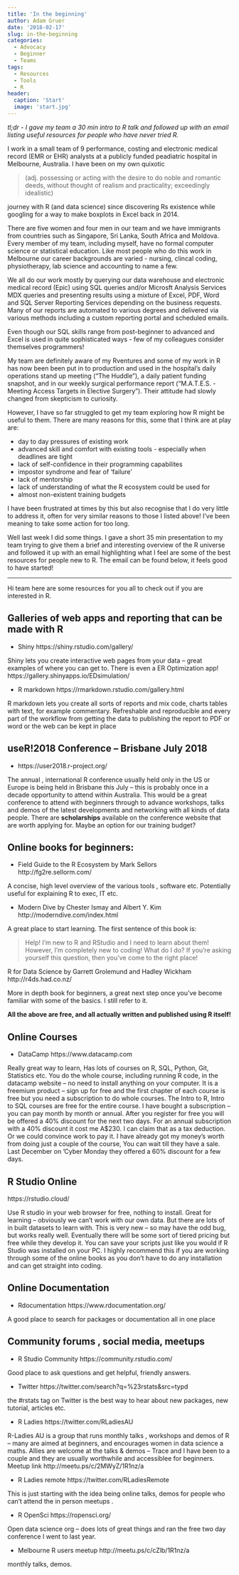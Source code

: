 ```yaml
---
title: 'In the beginning'
author: Adam Gruer
date: '2018-02-17'
slug: in-the-beginning
categories: 
  - Advocacy
  - Beginner
  - Teams
tags:
  - Resources
  - Tools
  - R
header:
  caption: 'Start'
  image: 'start.jpg'
---
```

_tl;dr - I gave my team a 30 min intro to R talk and followed up with an email listing useful resources for people who have never tried R._

I work in a small team of 9 performance, costing and electronic medical record (EMR or EHR) analysts at a publicly funded peadiatric hospital in Melbourne, Australia. I have been on my own quixotic 

> (adj. possessing or acting with the desire to do noble and romantic deeds, without thought of realism and practicality; exceedingly idealistic) 

journey with R (and data science) since discovering Rs existence while googling for a way to make boxplots in Excel back in 2014.

There are five women and four men in our team and we have immigrants from  countries such as Singapore, Sri Lanka, South Africa and Moldova. Every member of my team, including myself, have no formal computer science or statistical education.  Like most people who do this work in Melbourne our career backgrounds are varied - nursing, clincal coding, physiotherapy, lab science and accounting to name a few.

We all do our work mostly by querying our data warehouse and electronic medical record (Epic) using SQL queries and/or Microsft Analysis Services MDX queries and presenting results using a mixture of Excel, PDF, Word and SQL Server Reporting Services depending on the business requests. Many of our reports are automated to various degrees and delivered via various methods including a custom reporting portal and scheduled emails.

Even though our SQL skills range from post-beginner to advanced and Excel is used in quite sophisticated ways - few of my colleagues consider themselves programmers!

My team are definitely aware of my Rventures and some of my work in R has now been been put in to production and used in the hospital's daily operations stand up meeting ("The Huddle"), a daily patient funding snapshot, and in our weekly surgical performance report ("M.A.T.E.S. - Meeting Access Targets in Elective Surgery"). Their attitude had slowly changed from skepticism to curiosity.

However, I have so far struggled to get my team exploring how R might be useful to them. There are many reasons for this, some that I think are at play are: 

* day to day pressures of existing work
* advanced skill and comfort with existing tools - especially when deadlines are tight 
* lack of self-confidence in their programming capabilites
* impostor syndrome and fear of 'failure'
* lack of mentorship
* lack of understanding of what the R ecosystem could be used for
* almost non-existent training budgets

I have been frustrated at times by this but also recognise that I do very little to address it, often for very similar reasons to those I listed above! I've been meaning to take some action for too long.

Well last week I did some things. I gave a short 35 min presentation to my team trying to give them a brief and interesting overview of the R universe and followed it up with an email highlighting what I feel are some of the best resources for people new to R. The email can be found below, it feels good to have started!

*****

Hi team here are some resources for you all to check out if you are interested in R.

## Galleries of web apps and reporting that can be made with R

* Shiny https://shiny.rstudio.com/gallery/

Shiny lets you create interactive web pages from your data – great examples of where you can get to.
There is even a ER Optimization app! https://gallery.shinyapps.io/EDsimulation/

* R markdown https://rmarkdown.rstudio.com/gallery.html

R markdown lets you create all sorts of reports and mix code, charts tables with text, for example commentary.
Refreshable and reproducible and every part of the workflow from getting the data to publishing the report to PDF or word or the web can be kept in place


## useR!2018 Conference – Brisbane July 2018

* https://user2018.r-project.org/

The annual , international R conference usually held only in the US or Europe is being held in Brisbane this July – this is probably once in a decade opportunity to attend within Australia.
This would be a great conference to attend with beginners through to advance workshops, talks and demos of the latest developments and
networking with all kinds of data people.
There are **scholarships** available on the conference website that are worth applying for.
Maybe an option for our training budget?


## Online books for beginners:

* Field Guide to the R Ecosystem by Mark Sellors http://fg2re.sellorm.com/

A concise, high level overview of the various tools , software etc.  Potentially useful for explaining R to exec, IT etc. 

* Modern Dive by Chester Ismay and Albert Y. Kim http://moderndive.com/index.html

A great place to start learning. The first sentence of this book is:

>  Help! I’m new to R and RStudio and I need to learn about them! However, I’m completely new to coding! What do I do?  If you’re asking yourself this question, then you’ve come to the right place!

R for Data Science by Garrett Grolemund and Hadley Wickham http://r4ds.had.co.nz/

More in depth book for beginners, a great next step once you've become familiar with some of the basics.  I still refer to it.


**All the above are free, and all actually written and published using R itself!**


## Online Courses

* DataCamp https://www.datacamp.com

Really great way to learn, Has lots of courses on R, SQL, Python, Git, Statistics etc.
You do the whole course, including running R code, in the datacamp website – no need to install anything on your computer.
It is a freemium product – sign up for free and the first chapter of each course is free but you need a subscription to do whole courses.
The Intro to R, Intro to SQL courses are free for the entire course.
I have bought a subscription – you can pay month by month or annual. After you register for free you will be offered a 40% discount for the next two days.
For an annual subscription with a 40% discount it cost me A$230. I can claim that as a tax deduction. Or we could convince work to pay it.
I have already got my money’s worth from doing just a couple of the course, You can wait till they have a sale. Last December on ‘Cyber Monday they offered a 60% discount for a few days.

## R Studio Online

https://rstudio.cloud/

Use R studio in your web browser for free, nothing to install. Great for learning – obviously we can’t work with our own data. But there are lots of in built datasets to learn with.
This is very new – so may have the odd bug, but works really well. Eventually there will be some sort of tiered pricing but free while they develop it.
You can save your scripts just like you would if R Studio was installed on your PC.
I highly recommend this if you are working through some of the online books as you don’t have to do any installation and can get straight into coding.


## Online Documentation

* Rdocumentation https://www.rdocumentation.org/

A good place to search for packages or documentation all in one place


## Community forums , social media, meetups

* R Studio Community https://community.rstudio.com/

Good place to ask questions and get helpful, friendly answers.

* Twitter https://twitter.com/search?q=%23rstats&src=typd

the #rstats tag on Twitter is the best way to hear about new packages, new tutorial, articles etc.

* R Ladies https://twitter.com/RLadiesAU 

R-Ladies AU is a group that runs monthly talks , workshops and demos of R – many are aimed at beginners, and encourages women in data science a maths.
Allies are welcome at the talks & demos – Trace and I have been to a couple and they are usually worthwhile and accessiblee for beginners. Meetup link http://meetu.ps/c/2MWyZ/1R1nz/a

* R Ladies remote https://twitter.com/RLadiesRemote

This is just starting with the idea being online talks, demos for people who can’t attend the in person meetups .

* R OpenSci https://ropensci.org/

Open data science org – does lots of great things and ran the free two day conference I went to last year.

* Melbourne R users meetup http://meetu.ps/c/cZlb/1R1nz/a

monthly talks, demos.


